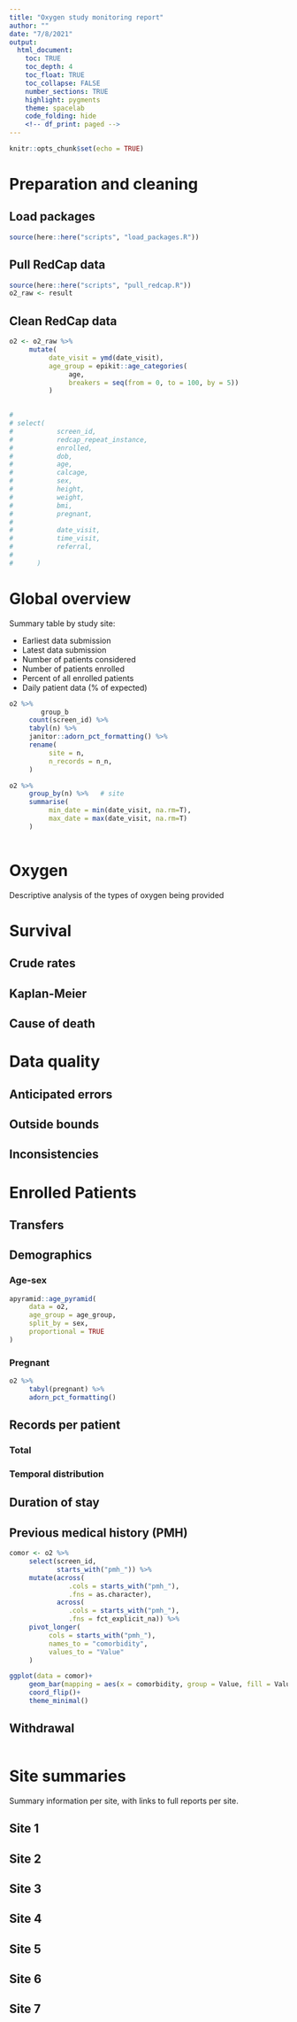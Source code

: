 ```yaml
---
title: "Oxygen study monitoring report"
author: ""
date: "7/8/2021"
output: 
  html_document:
    toc: TRUE
    toc_depth: 4
    toc_float: TRUE
    toc_collapse: FALSE
    number_sections: TRUE
    highlight: pygments
    theme: spacelab
    code_folding: hide
    <!-- df_print: paged -->
---
```


```r
knitr::opts_chunk$set(echo = TRUE)
```

# Preparation and cleaning {.tabset}  

## Load packages

```r
source(here::here("scripts", "load_packages.R"))
```

## Pull RedCap data  

```r
source(here::here("scripts", "pull_redcap.R"))
o2_raw <- result
```

## Clean RedCap data  

```r
o2 <- o2_raw %>% 
     mutate(
          date_visit = ymd(date_visit),
          age_group = epikit::age_categories(
               age,
               breakers = seq(from = 0, to = 100, by = 5))
          )
     

# 
# select(
#           screen_id,
#           redcap_repeat_instance,
#           enrolled,
#           dob,
#           age,
#           calcage,
#           sex,
#           height,
#           weight,
#           bmi,
#           pregnant,
#           
#           date_visit,
#           time_visit,
#           referral,
#           
#      )

```

# Global overview {.tabset}

Summary table by study site: 

* Earliest data submission  
* Latest data submission  
* Number of patients considered  
* Number of patients enrolled  
* Percent of all enrolled patients  
* Daily patient data (% of expected)  


```r
o2 %>% 
        group_b
     count(screen_id) %>% 
     tabyl(n) %>% 
     janitor::adorn_pct_formatting() %>% 
     rename(
          site = n,
          n_records = n_n,
     )

```

```r
o2 %>%
     group_by(n) %>%   # site
     summarise(
          min_date = min(date_visit, na.rm=T),
          max_date = max(date_visit, na.rm=T)
     )
     

```


# Oxygen  

Descriptive analysis of the types of oxygen being provided  



# Survival {.tabset}

## Crude rates  

## Kaplan-Meier 

## Cause of death  


# Data quality {.tabset}

## Anticipated errors

## Outside bounds

## Inconsistencies  



# Enrolled Patients {.tabset}

## Transfers  

## Demographics  

### Age-sex  

```r
apyramid::age_pyramid(
     data = o2,
     age_group = age_group,
     split_by = sex,
     proportional = TRUE
)
```
### Pregnant  

```r
o2 %>% 
     tabyl(pregnant) %>% 
     adorn_pct_formatting()

```

## Records per patient  

### Total  

### Temporal distribution

## Duration of stay  

## Previous medical history (PMH)

```r
comor <- o2 %>% 
     select(screen_id,
            starts_with("pmh_")) %>% 
     mutate(across(
               .cols = starts_with("pmh_"),
               .fns = as.character),
            across(
               .cols = starts_with("pmh_"),
               .fns = fct_explicit_na)) %>% 
     pivot_longer(
          cols = starts_with("pmh_"),
          names_to = "comorbidity",
          values_to = "Value"
     )

ggplot(data = comor)+
     geom_bar(mapping = aes(x = comorbidity, group = Value, fill = Value))+
     coord_flip()+
     theme_minimal()

```

## Withdrawal  

```r

```



# Site summaries {.tabset}

Summary information per site, with links to full reports per site.

## Site 1  

## Site 2  

## Site 3  

## Site 4  

## Site 5  

## Site 6  

## Site 7  



